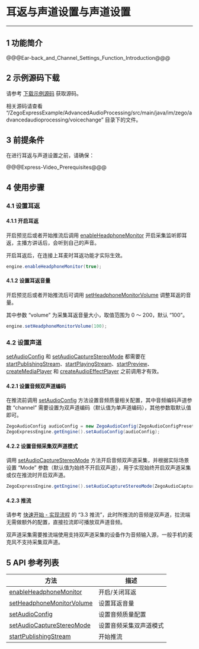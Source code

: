# 耳返与声道设置与声道设置

- - -

## 1 功能简介

@@@Ear-back_and_Channel_Settings_Function_Introduction@@@

## 2 示例源码下载

请参考 [下载示例源码](!DownloadDemo/DownloadDemo) 获取源码。

相关源码请查看 “/ZegoExpressExample/AdvancedAudioProcessing/src/main/java/im/zego/advancedaudioprocessing/voicechange” 目录下的文件。

## 3 前提条件

在进行耳返与声道设置之前，请确保：

@@@Express-Video_Prerequisites@@@


## 4 使用步骤

### 4.1 设置耳返

#### 4.1.1 开启耳返

开启预览后或者开始推流后调用 [enableHeadphoneMonitor](@enableHeadphoneMonitor) 开启采集监听即耳返，主播方讲话后，会听到自己的声音。

<div class = 'mk-hint'>

开启耳返后，在连接上耳麦时耳返功能才实际生效。
</div>


```java
engine.enableHeadphoneMonitor(true);
```

#### 4.1.2 设置耳返音量

开启预览后或者开始推流后可调用 [setHeadphoneMonitorVolume](@setHeadphoneMonitorVolume) 调整耳返的音量。

其中参数 “volume” 为采集耳返音量大小，取值范围为 0 ～ 200，默认 “100”。

```java
engine.setHeadphoneMonitorVolume(100);
```

### 4.2 设置声道

<div class="mk-warning">

[setAudioConfig](@setAudioConfig) 和 [setAudioCaptureStereoMode](@setAudioCaptureStereoMode) 都需要在 [startPublishingStream](@startPublishingStream)、[startPlayingStream](@startPlayingStream)、[startPreview](@startPreview)、[createMediaPlayer](@createMediaPlayer) 和 [createAudioEffectPlayer](@createAudioEffectPlayer) 之前调用才有效。 
</div>

#### 4.2.1 设置音频双声道编码

在推流前调用 [setAudioConfig](@setAudioConfig) 方法设置音频质量相关配置，其中音频编码声道参数 “channel” 需要设置为双声道编码（默认值为单声道编码），其他参数取默认值即可。

```java
ZegoAudioConfig audioConfig = new ZegoAudioConfig(ZegoAudioConfigPreset.HIGH_QUALITY_STEREO));
ZegoExpressEngine.getEngine().setAudioConfig(audioConfig);
```

#### 4.2.2 设置音频采集双声道模式

调用 [setAudioCaptureStereoMode](@setAudioCaptureStereoMode) 方法开启音频双声道采集，并根据实际场景设置 “Mode” 参数（默认值为始终不开启双声道），用于实现始终开启双声道采集或仅在推流时开启双声道。

```java
ZegoExpressEngine.getEngine().setAudioCaptureStereoMode(ZegoAudioCaptureStereoMode.ALWAYS);
```

#### 4.2.3 推流

请参考 [快速开始 - 实现流程](!Integration/Solution_Implementation#3_3) 的 “3.3 推流”，此时所推流的音频是双声道，拉流端无需做额外的配置，直接拉流即可播放双声道音频。

<div class="mk-hint">

双声道采集需要推流端使用支持双声道采集的设备作为音频输入源，一般手机的麦克风不支持采集双声道。
</div>
 

## 5 API 参考列表

| 方法 | 描述 |
|-------|--------|
| [enableHeadphoneMonitor ](@enableHeadphoneMonitor) | 开启/关闭耳返 |
| [setHeadphoneMonitorVolume ](@setHeadphoneMonitorVolume) | 设置耳返音量 |
| [setAudioConfig](@setAudioConfig) | 设置音频质量配置 |
| [setAudioCaptureStereoMode](@setAudioCaptureStereoMode) | 设置音频采集双声道模式 |
| [startPublishingStream ](@startPublishingStream) | 开始推流 |
